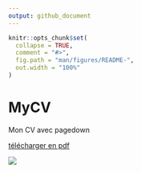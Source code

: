 ```yaml
---
output: github_document
---
```


<!-- README.md is generated from README.Rmd. Please edit that file -->

```r
knitr::opts_chunk$set(
  collapse = TRUE,
  comment = "#>",
  fig.path = "man/figures/README-",
  out.width = "100%"
)
```

# MyCV

Mon CV avec pagedown

[télécharger en pdf](https://raw.githubusercontent.com/AbderrahmenDHIF/MyCV/main/inst/exemples/CV_Abderrahmen_dhif/CV_Abderrahmen_dhif.pdf)

![](https://raw.githubusercontent.com/AbderrahmenDHIF/MyCV/main/inst/exemples/exemple.PNG)




